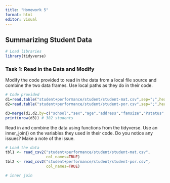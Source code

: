 ```yaml
---
title: "Homework 5"
format: html
editor: visual
---
```


## Summarizing Student Data

```r
# Load libraries
library(tidyverse)
```

### Task 1: Read in the Data and Modify

Modify the code provided to read in the data from a local file source and combine the two data frames. Use local paths as they do in their code.

```r
# Code provided
d1=read.table("student+performance/student/student-mat.csv",sep=";",header=TRUE)
d2=read.table("student+performance/student/student-por.csv",sep=";",header=TRUE)

d3=merge(d1,d2,by=c("school","sex","age","address","famsize","Pstatus","Medu","Fedu","Mjob","Fjob","reason","nursery","internet"))
print(nrow(d3)) # 382 students
```

Read in and combine the data using functions from the tidyverse. Use an inner_join() on the variables they used in their code. Do you notice any issues? Make a note of the issue.

```r
# Load the data
tbl1 <- read_csv2("student+performance/student/student-mat.csv", 
                  col_names=TRUE)
tbl2 <- read_csv2("student+performance/student/student-por.csv",
                  col_names=TRUE)

# inner join

```
